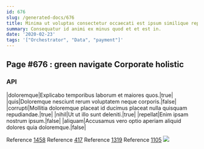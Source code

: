 ```yaml
---
id: 676
slug: /generated-docs/676
title: Minima ut voluptas consectetur occaecati est ipsum similique repellat ut.
summary: Consequatur id animi ex minus quod et et est in.
date: '2020-02-23'
tags: '["Orchestrator", "Data", "payment"]'
---
```


## Page #676 : green navigate Corporate holistic
### API

|doloremque|Explicabo temporibus laborum et maiores quos.|true|
|quis|Doloremque nesciunt rerum voluptatem neque corporis.|false|
|corrupti|Mollitia doloremque placeat id ducimus placeat nulla quisquam repudiandae.|true|
|nihil|Ut ut illo sunt deleniti.|true|
|repellat|Enim ipsam nostrum ipsum.|false|
|aliquam|Accusamus vero optio aperiam aliquid dolores quia doloremque.|false|

Reference [1458](/1458)
Reference [417](/417)
Reference [1319](/1319)
Reference [1105](/1105)
![](/assets/cats-5.jpg)


